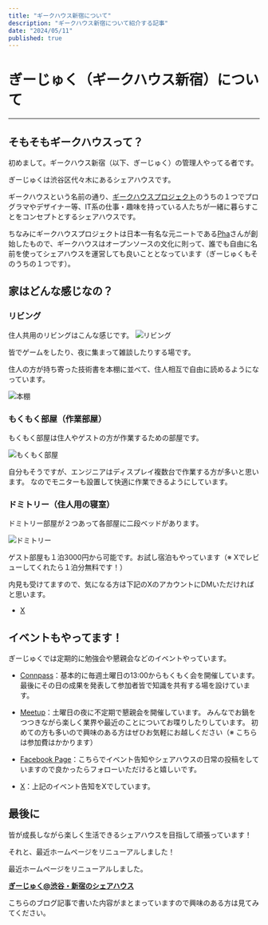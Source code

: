 ```yaml
---
title: "ギークハウス新宿について"
description: "ギークハウス新宿について紹介する記事"
date: "2024/05/11"
published: true
---
```


# ぎーじゅく（ギークハウス新宿）について
---

## そもそもギークハウスって？

初めまして。ギークハウス新宿（以下、ぎーじゅく）の管理人やってる者です。

ぎーじゅくは渋谷区代々木にあるシェアハウスです。

ギークハウスという名前の通り、[ギークハウスプロジェクト](https://ja.wikipedia.org/wiki/%E3%82%AE%E3%83%BC%E3%82%AF%E3%83%8F%E3%82%A6%E3%82%B9%E3%83%97%E3%83%AD%E3%82%B8%E3%82%A7%E3%82%AF%E3%83%88)のうちの１つでプログラマやデザイナー等、IT系の仕事・趣味を持っている人たちが一緒に暮らすことをコンセプトとするシェアハウスです。

ちなみにギークハウスプロジェクトは日本一有名な元ニートである[Pha](https://ja.wikipedia.org/wiki/Pha)さんが創始したもので、ギークハウスはオープンソースの文化に則って、誰でも自由に名前を使ってシェアハウスを運営しても良いこととなっています（ぎーじゅくもそのうちの１つです）。

## 家はどんな感じなの？

### リビング
住人共用のリビングはこんな感じです。
![リビング](./living.jpg)

皆でゲームをしたり、夜に集まって雑談したりする場です。

住人の方が持ち寄った技術書を本棚に並べて、住人相互で自由に読めるようになっています。

![本棚](/app/routes/posts/2024-05-11/bookshelf.webp)

### もくもく部屋（作業部屋）
もくもく部屋は住人やゲストの方が作業するための部屋です。

![もくもく部屋](/app/routes/posts/2024-05-11/workroom.jpg)

自分もそうですが、エンジニアはディスプレイ複数台で作業する方が多いと思います。
なのでモニターも設置して快適に作業できるようにしています。

### ドミトリー（住人用の寝室）
ドミトリー部屋が２つあって各部屋に二段ベッドがあります。

![ドミトリー](/app/routes/posts/2024-05-11/dormitory.jpg)

ゲスト部屋も１泊3000円から可能です。お試し宿泊もやっています（※ Xでレビューしてくれたら１泊分無料です！）

内見も受けてますので、気になる方は下記のXのアカウントにDMいただければと思います。

- [X](https://twitter.com/geejuku)

## イベントもやってます！
ぎーじゅくでは定期的に勉強会や懇親会などのイベントやっています。

- [Connpass](https://geejuku.connpass.com)：基本的に毎週土曜日の13:00からもくもく会を開催しています。
最後にその日の成果を発表して参加者皆で知識を共有する場を設けています。

- [Meetup](https://www.meetup.com/ja-JP/geejuku/)：土曜日の夜に不定期で懇親会を開催しています。
みんなでお鍋をつつきながら楽しく業界や最近のことについてお喋りしたりしています。
初めての方も多いので興味のある方はぜひお気軽にお越しください（※ こちらは参加費はかかります）

- [Facebook Page](https://www.facebook.com/geejuku)：こちらでイベント告知やシェアハウスの日常の投稿をしていますので良かったらフォローいただけると嬉しいです。

- [X](https://twitter.com/geejuku)：上記のイベント告知をXでしています。

## 最後に

皆が成長しながら楽しく生活できるシェアハウスを目指して頑張っています！

それと、最近ホームページをリニューアルしました！

最近ホームページをリニューアルしました。

**[ぎーじゅく@渋谷・新宿のシェアハウス](https://www.geejuku.tokyo/)**

こちらのブログ記事で書いた内容がまとまっていますので興味のある方は見てみてください。
